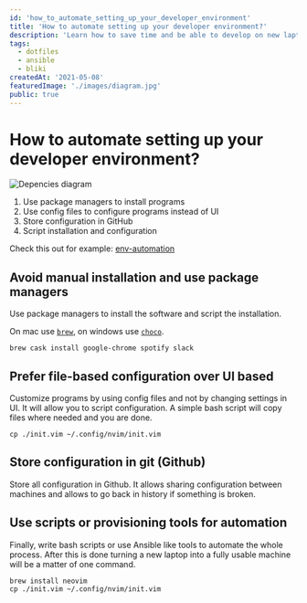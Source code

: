```yaml
---
id: 'how_to_automate_setting_up_your_developer_environment'
title: 'How to automate setting up your developer environment?'
description: 'Learn how to save time and be able to develop on new laptop immidiatly by using simple techniques.'
tags:
  - dotfiles
  - ansible
  - bliki
createdAt: '2021-05-08'
featuredImage: './images/diagram.jpg'
public: true
---
```


# How to automate setting up your developer environment?

![Depencies diagram](./images/diagram.jpg)

1. Use package managers to install programs
2. Use config files to configure programs instead of UI
3. Store configuration in GitHub
4. Script installation and configuration

Check this out for example: [env-automation][env-automation]

## Avoid manual installation and use package managers

Use package managers to install the software and script the installation.

On mac use [`brew`](https://brew.sh/), on windows use [`choco`](https://chocolatey.org/).

```
brew cask install google-chrome spotify slack
```

## Prefer file-based configuration over UI based

Customize programs by using config files and not by changing settings in UI. It will allow you to script configuration. A simple bash script will copy files where needed and you are done.

```
cp ./init.vim ~/.config/nvim/init.vim
```

## Store configuration in git (Github)

Store all configuration in Github. It allows sharing configuration between machines and allows to go back in history if something is broken.

## Use scripts or provisioning tools for automation

Finally, write bash scripts or use Ansible like tools to automate the whole process. After this is done turning a new laptop into a fully usable machine will be a matter of one command.

```
brew install neovim
cp ./init.vim ~/.config/nvim/init.vim
```

[env-automation]: https://github.com/atsman/env-automation
